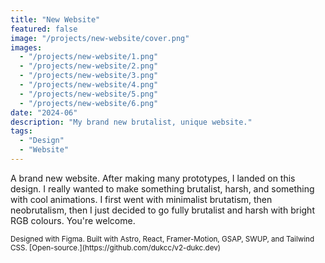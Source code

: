 ```yaml
---
title: "New Website"
featured: false
image: "/projects/new-website/cover.png"
images:
  - "/projects/new-website/1.png"
  - "/projects/new-website/2.png"
  - "/projects/new-website/3.png"
  - "/projects/new-website/4.png"
  - "/projects/new-website/5.png"
  - "/projects/new-website/6.png"
date: "2024-06"
description: "My brand new brutalist, unique website."
tags:
  - "Design"
  - "Website"
---
```


A brand new website. After making many prototypes, I landed on this design. I really wanted to make something brutalist, harsh, and something with cool animations. I first went with minimalist brutatism, then neobrutalism, then I just decided to go fully brutalist and harsh with bright RGB colours. You're welcome.

<sub>
  Designed with Figma. Built with Astro, React, Framer-Motion, GSAP, SWUP, and
  Tailwind CSS. [Open-source.](https://github.com/dukcc/v2-dukc.dev)
</sub>
